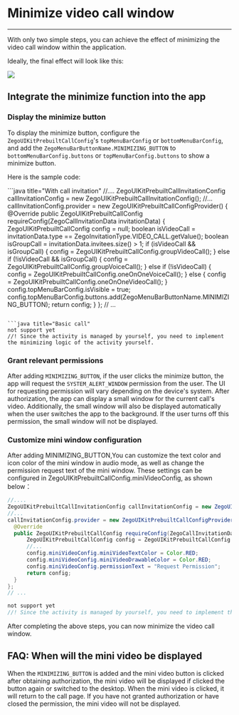 # Minimize video call window

- - -

With only two simple steps, you can achieve the effect of minimizing the video call window within the application.

Ideally, the final effect will look like this:

<Frame width="256" height="auto" caption=""><img src="https://storage.zego.im/sdk-doc/Pics/zegocloud/call/android_minimize.gif" /></Frame>

## Integrate the minimize function into the app

### Display the minimize button

To display the minimize button, configure the `ZegoUIKitPrebuiltCallConfig`'s `topMenuBarConfig` or `bottomMenuBarConfig`, and add the `ZegoMenuBarButtonName.MINIMIZING_BUTTON` to  `bottomMenuBarConfig.buttons` or `topMenuBarConfig.buttons` to show a minimize button.

Here is the sample code:

<CodeGroup>
```java title="With call invitation"
//....
ZegoUIKitPrebuiltCallInvitationConfig callInvitationConfig = new ZegoUIKitPrebuiltCallInvitationConfig();
//...
callInvitationConfig.provider = new ZegoUIKitPrebuiltCallConfigProvider() {
  @Override
  public ZegoUIKitPrebuiltCallConfig requireConfig(ZegoCallInvitationData invitationData) {
      ZegoUIKitPrebuiltCallConfig config = null;
      boolean isVideoCall = invitationData.type == ZegoInvitationType.VIDEO_CALL.getValue();
      boolean isGroupCall = invitationData.invitees.size() > 1;
      if (isVideoCall && isGroupCall) {
          config = ZegoUIKitPrebuiltCallConfig.groupVideoCall();
      } else if (!isVideoCall && isGroupCall) {
          config = ZegoUIKitPrebuiltCallConfig.groupVoiceCall();
      } else if (!isVideoCall) {
          config = ZegoUIKitPrebuiltCallConfig.oneOnOneVoiceCall();
      } else {
          config = ZegoUIKitPrebuiltCallConfig.oneOnOneVideoCall();
      }
      config.topMenuBarConfig.isVisible = true;
      config.topMenuBarConfig.buttons.add(ZegoMenuBarButtonName.MINIMIZING_BUTTON);
      return config;
  }
};
// ...

```

```java title="Basic call"
not support yet
//! Since the activity is managed by yourself, you need to implement the minimizing logic of the activity yourself.
```
</CodeGroup>

### Grant relevant permissions

After adding `MINIMIZING_BUTTON`, if the user clicks the minimize button, the app will request the `SYSTEM_ALERT_WINDOW` permission from the user. The UI for requesting permission will vary depending on the device's system. After authorization, the app can display a small window for the current call's video. Additionally, the small window will also be displayed automatically when the user switches the app to the background. If the user turns off this permission, the small window will not be displayed.



### Customize mini window configuration

After adding MINIMIZING_BUTTON,You can customize the text color and icon color of the mini window in audio mode, as well as change the permission request text of the mini window. These settings can be configured in ZegoUIKitPrebuiltCallConfig.miniVideoConfig, as shown below：

<CodeGroup>

```java title="With call invitation"
//....
ZegoUIKitPrebuiltCallInvitationConfig callInvitationConfig = new ZegoUIKitPrebuiltCallInvitationConfig();
//...
callInvitationConfig.provider = new ZegoUIKitPrebuiltCallConfigProvider() {
  @Override
  public ZegoUIKitPrebuiltCallConfig requireConfig(ZegoCallInvitationData invitationData) {
      ZegoUIKitPrebuiltCallConfig config = ZegoUIKitPrebuiltCallConfig.oneOnOneVideoCall();
      //...
      config.miniVideoConfig.miniVideoTextColor = Color.RED;
      config.miniVideoConfig.miniVideoDrawableColor = Color.RED;
      config.miniVideoConfig.permissionText = "Request Permission";
      return config;
  }
};
// ...
```

```java title="Basic call"
not support yet
//! Since the activity is managed by yourself, you need to implement the minimizing logic of the activity yourself.
```
</CodeGroup>


After completing the above steps, you can now minimize the video call window.

## FAQ: When will the mini video be displayed

When the `MINIMIZING_BUTTON` is added and the  mini video button is clicked after obtaining authorization, the  mini video will be displayed if clicked the button again or switched to the desktop. When the mini video is clicked, it will return to the call page. If you have not granted authorization or have closed the permission, the  mini video will not be displayed.
